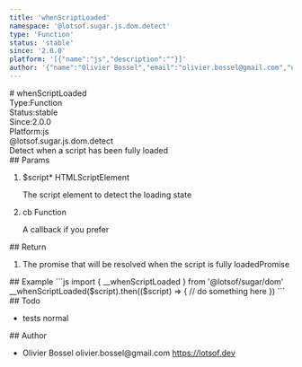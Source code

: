 ```yaml
---
title: 'whenScriptLoaded'
namespace: '@lotsof.sugar.js.dom.detect'
type: 'Function'
status: 'stable'
since: '2.0.0'
platform: '[{"name":"js","description":""}]'
author: '{"name":"Olivier Bossel","email":"olivier.bossel@gmail.com","url":"https://lotsof.dev"}'
---
```

<div class="docmap-mdx">
# whenScriptLoaded
<div class="_metas">
<div class="_type"><span class="_type-label">Type:</span><span class="_type-value">Function</span></div>
<div class="_status"><span class="_status-label">Status:</span><span class="_status-value -stable">stable</span></div>
<div class="_since"><span class="_since-label">Since:</span><span class="_since-value">2.0.0</span></div>
<div class="_platform"><span class="_platform-label">Platform:</span><span class="_platform-value -js">js</span></div>
</div>
<div class="_namespace">@lotsof.sugar.js.dom.detect</div>
<div class="_description">
Detect when a script has been fully loaded
</div>
<div class="_params">
## Params
<ol class="_list">
<li class="_item">
<span class="_name">$script<span class="_required">*</span></span><span class="_default"></span> <span class="_type">HTMLScriptElement</span>
<p class="_description">The script element to detect the loading state</p>
</li>
<li class="_item">
<span class="_name">cb</span><span class="_default"></span> <span class="_type">Function</span>
<p class="_description">A callback if you prefer</p>
</li>
</ol>
</div>
<div class="_return">
## Return
<ol class="_list">
<li class="_item">
<span class="_description">The promise that will be resolved when the script is fully loaded</span><span class="_default"></span><span class="_type">Promise</span>
</li>
</ol>
</div>
<div class="_examples">
## Example
```js
import { __whenScriptLoaded } from '@lotsof/sugar/dom'
__whenScriptLoaded($script).then(($script) => {
  // do something here
})
```
</div>
<div class="_todo">
## Todo
<ul class="_list">
<li class="_item">
<span class="_description">tests</span>
<span class="_priority -normal">normal</span>
</li>
</ul>
</div>
<div class="_author">
## Author
<ul class="_list">
<li class="_item">
<span class="_name">Olivier Bossel</span>
<span class="_email">olivier.bossel@gmail.com</span>
<a href="https://lotsof.dev" target="_blank" class="_url">https://lotsof.dev</a>
</li>
</ul>
</div>
</div>